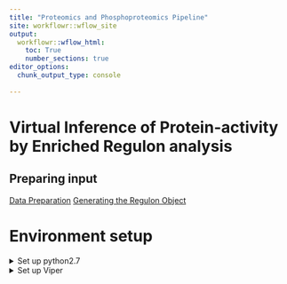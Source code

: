 ```yaml
---
title: "Proteomics and Phosphoproteomics Pipeline"
site: workflowr::wflow_site
output:
  workflowr::wflow_html:
    toc: True
    number_sections: true
editor_options:
  chunk_output_type: console
  
---
```


# Virtual Inference of Protein-activity by Enriched Regulon analysis

## Preparing input
[Data Preparation](viper_1.html)
[Generating the Regulon Object](viper_2.html)

# Environment setup
<details>
  <summary>Set up python2.7</summary>

To set up python2.7 on MacOs

* Follow https://stackoverflow.com/questions/67380286/anaconda-channel-for-installing-python-2-7  
  
* Install additional packages with [Env/py27.yml](https://github.com/zhenzuo2/Proteomics-and-Phosphoproteomics-Pipeline/blob/main/Env/py27.yml)  

Then run 

```
conda create -n py27 --f py27.yml
```

To active it  

```
source /opt/homebrew/Caskroom/mambaforge/base/etc/profile.d/conda.sh;  
conda activate py27;  
```

</details>

<details>
  <summary>Set up Viper</summary>
  
* Follow https://www.bioconductor.org/packages/release/bioc/html/viper.html

```
if (!require("BiocManager", quietly = TRUE))
    install.packages("BiocManager")

BiocManager::install("viper")
```
</details>

